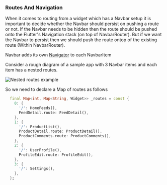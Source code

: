 ### Routes And Navigation

When it comes to routing from a widget which has a Navbar setup it is important to decide whether the Navbar should persist on pushing a route or not. If the Navbar needs to be hidden then the route should be pushed onto the Flutter's Navigation stack (on top of NavbarRouter). But if we want the Navbar to persist then we should push the route ontop of the existing route (Within NavbarRouter).

Navbar adds its own [Navigator](https://api.flutter.dev/flutter/widgets/Navigator-class.html) to each NavbarItem

Consider a rough diagram of a sample app with 3 Navbar items and each item has a nested routes.

![Nested routes example](assets/nested-routes.png)

So we need to declare a Map of routes as follows

```dart
  final Map<int, Map<String, Widget>> _routes = const {
    0: {
      '/': HomeFeeds(),
      FeedDetail.route: FeedDetail(),
    },
    1: {
      '/': ProductList(),
      ProductDetail.route: ProductDetail(),
      ProductComments.route: ProductComments(),
    },
    2: {
      '/': UserProfile(),
      ProfileEdit.route: ProfileEdit(),
    },
    3: {
      '/': Settings(),
    },
  };
```